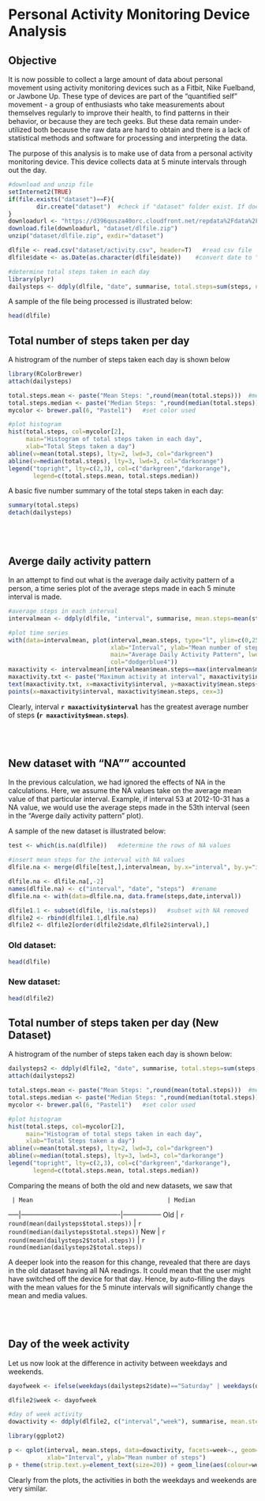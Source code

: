 Personal Activity Monitoring Device Analysis
===================================================================

Objective
---------

It is now possible to collect a large amount of data about personal movement using activity monitoring devices such as a Fitbit, Nike Fuelband, or Jawbone Up. These type of devices are part of the "quantified self" movement - a group of enthusiasts who take measurements about themselves regularly to improve their health, to find patterns in their behavior, or because they are tech geeks. But these data remain under-utilized both because the raw data are hard to obtain and there is a lack of statistical methods and software for processing and interpreting the data.

The purpose of this analysis is to make use of data from a personal activity monitoring device. This device collects data at 5 minute intervals through out the day.

<style type="text/css">

/*  CSS chunck 1  */
th {  background-color:#E0E0E0 ;
      border-bottom:1px solid black;
      padding:5px;}

td{
border-bottom:1px dotted black;
padding:10px;}

table{ 
border-collapse:collapse;
margin:left;
 border: 1px solid black;}
 
</style>

```r

#download and unzip file
setInternet2(TRUE)
if(file.exists("dataset")==F){
        dir.create("dataset")  #check if "dataset" folder exist. If doesnt, create it.
}
downloadurl <- "https://d396qusza40orc.cloudfront.net/repdata%2Fdata%2Factivity.zip"
download.file(downloadurl, "dataset/dlfile.zip")
unzip("dataset/dlfile.zip", exdir="dataset")

dlfile <- read.csv("dataset/activity.csv", header=T)   #read csv file
dlfile$date <- as.Date(as.character(dlfile$date))    #convert date to "Date" class

#determine total steps taken in each day
library(plyr)
dailysteps <- ddply(dlfile, "date", summarise, total.steps=sum(steps, na.rm=T))    
```

A sample of the file being processed is illustrated below:
```r
head(dlfile)

```

Total number of steps taken per day
---------------------------------------

A histrogram of the number of steps taken each day is shown below

```r
library(RColorBrewer)
attach(dailysteps)

total.steps.mean <- paste("Mean Steps: ",round(mean(total.steps)))  #mean number of steps
total.steps.median <- paste("Median Steps: ",round(median(total.steps)))  #median number of steps
mycolor <- brewer.pal(6, "Pastel1")   #set color used

#plot histogram
hist(total.steps, col=mycolor[2], 
     main="Histogram of total steps taken in each day",
     xlab="Total Steps taken a day")
abline(v=mean(total.steps), lty=2, lwd=3, col="darkgreen")
abline(v=median(total.steps), lty=3, lwd=3, col="darkorange")
legend("topright", lty=c(2,3), col=c("darkgreen","darkorange"), 
       legend=c(total.steps.mean, total.steps.median))

```

A basic five number summary of the total steps taken in each day:
```r
summary(total.steps)
detach(dailysteps)

```
<!--- comment: insert line breaks -->
<br />
<br />


Averge daily activity pattern
-------------------------------------------
In an attempt to find out what is the average daily activity pattern of a person, a time series plot of the average steps made in each 5 minute interval is made. 

```r

#average steps in each interval
intervalmean <- ddply(dlfile, "interval", summarise, mean.steps=mean(steps, na.rm=T))

#plot time series
with(data=intervalmean, plot(interval,mean.steps, type="l", ylim=c(0,250),
                             xlab="Interval", ylab="Mean number of steps",
                             main="Average Daily Activity Pattern", lwd=2, 
                             col="dodgerblue4"))
maxactivity <- intervalmean[intervalmean$mean.steps==max(intervalmean$mean.steps),]
maxactivity.txt <- paste("Maximum activity at interval", maxactivity$interval)
text(maxactivity.txt, x=maxactivity$interval, y=maxactivity$mean.steps+20)
points(x=maxactivity$interval, maxactivity$mean.steps, cex=3)
```


Clearly, interval **`r maxactivity$interval`** has the greatest average number of steps **(`r maxactivity$mean.steps`)**.

<br />
<br />


New dataset with "NA"" accounted
-------------------------------------------
In the previous calculation, we had ignored the effects of NA in the calculations. Here, we assume the NA values take on the average mean value of that particular interval. Example, if interval 53 at 2012-10-31 has a NA value, we would use the average steps made in the 53th interval (seen in the "Averge daily activity pattern" plot).

A sample of the new dataset is illustrated below:


```r

test <- which(is.na(dlfile))   #determine the rows of NA values

#insert mean steps for the interval with NA values
dlfile.na <- merge(dlfile[test,],intervalmean, by.x="interval", by.y="interval") 

dlfile.na <- dlfile.na[,-2]
names(dlfile.na) <- c("interval", "date", "steps")  #rename
dlfile.na <- with(data=dlfile.na, data.frame(steps,date,interval))

dlfile1.1 <- subset(dlfile, !is.na(steps))   #subset with NA removed
dlfile2 <- rbind(dlfile1.1,dlfile.na)
dlfile2 <- dlfile2[order(dlfile2$date,dlfile2$interval),]

```

### Old dataset:
```r
head(dlfile)
```


### New dataset:
```r
head(dlfile2)
```


Total number of steps taken per day (New Dataset)
------------------------------------------------

A histrogram of the number of steps taken each day is shown below:

```r

dailysteps2 <- ddply(dlfile2, "date", summarise, total.steps=sum(steps, na.rm=T))
attach(dailysteps2)

total.steps.mean <- paste("Mean Steps: ",round(mean(total.steps)))  #mean number of steps
total.steps.median <- paste("Median Steps: ",round(median(total.steps)))  #median number of steps
mycolor <- brewer.pal(6, "Pastel1")   #set color used

#plot histogram
hist(total.steps, col=mycolor[2], 
     main="Histogram of total steps taken in each day",
     xlab="Total Steps taken a day")
abline(v=mean(total.steps), lty=2, lwd=3, col="darkgreen")
abline(v=median(total.steps), lty=3, lwd=3, col="darkorange")
legend("topright", lty=c(2,3), col=c("darkgreen","darkorange"), 
       legend=c(total.steps.mean, total.steps.median))

```

Comparing the means of both the old and new datasets, we saw that 

     | Mean                                      | Median
-----|-------------------------------------------|-----------------
 Old | `r round(mean(dailysteps$total.steps))`   | `r round(median(dailysteps$total.steps))`
 New | `r round(mean(dailysteps2$total.steps))`  | `r round(median(dailysteps2$total.steps))`

A deeper look into the reason for this change, revealed that there are days in the old dataset having all NA readings. It could mean that the user might have switched off the device for that day. Hence, by auto-filling the days with the mean values for the 5 minute intervals will significantly change the mean and media values.

<br />
<br />

Day of the week activity
---------------------------------

Let us now look at the difference in activity between weekdays and weekends.

```r

dayofweek <- ifelse(weekdays(dailysteps2$date)=="Saturday" | weekdays(dailysteps2$date)=="Sunday","weekend","weekday")

dlfile2$week <- dayofweek

#day of week activity 
dowactivity <- ddply(dlfile2, c("interval","week"), summarise, mean.steps=mean(steps))

library(ggplot2)

p <- qplot(interval, mean.steps, data=dowactivity, facets=week~., geom=c("point","line"), 
           xlab="Interval", ylab="Mean number of steps")
p + theme(strip.text.y=element_text(size=20)) + geom_line(aes(colour=week))


```

Clearly from the plots, the activities in both the weekdays and weekends are very similar. 
